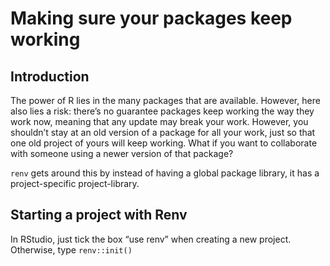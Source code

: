 # Making sure your packages keep working

## Introduction

The power of R lies in the many packages that are available.
However, here also lies a risk:
there's no guarantee packages keep working the way they work now,
meaning that any update may break your work.
However, you shouldn't stay at an old version of a package for all your work,
just so that one old project of yours will keep working.
What if you want to collaborate with someone using a newer version of that 
package?

`renv` gets around this by instead of having a global package library, 
it has a project-specific project-library.

## Starting a project with Renv

In RStudio, just tick the box "use renv" when creating a new project.
Otherwise, type `renv::init()`


